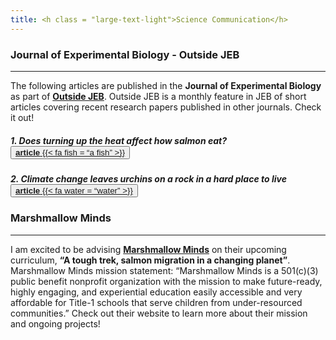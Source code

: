 ```yaml
---
title: <h class = "large-text-light">Science Communication</h>
---
```


### Journal of Experimental Biology - Outside JEB

------------------------------------------------------------------------

The following articles are published in the **Journal of Experimental Biology** as part of [**Outside JEB**](https://journals.biologists.com/jeb/pages/article-types). Outside JEB is a monthly feature in JEB of short articles covering recent research papers published in other journals. Check it out!

##### 1. Does turning up the heat affect how salmon eat? <button type="button-styling"> [**article** {{< fa fish = "a fish" >}}](https://journals.biologists.com/jeb/article/226/1/JEB244987/286271/Does-turning-up-the-heat-affect-how-salmon-eat) </button>

##### 2. Climate change leaves urchins on a rock in a hard place to live <button type=".button-styling"> [**article** {{< fa water = "water" >}}](https://journals.biologists.com/jeb/article/226/7/JEB245000/306231/Climate-change-leaves-urchins-on-a-rock-in-a-hard)</link> </button>



### Marshmallow Minds

------------------------------------------------------------------------

I am excited to be advising [**Marshmallow Minds**](https://www.marshmallowminds.org/) on their upcoming curriculum, **"A tough trek, salmon migration in a changing planet"**. Marshmallow Minds mission statement: "Marshmallow Minds is a 501(c)(3) public benefit nonprofit organization with the mission to make future-ready, highly engaging, and experiential education easily accessible and very affordable for Title-1 schools that serve children from under-resourced communities." Check out their website to learn more about their mission and ongoing projects!
